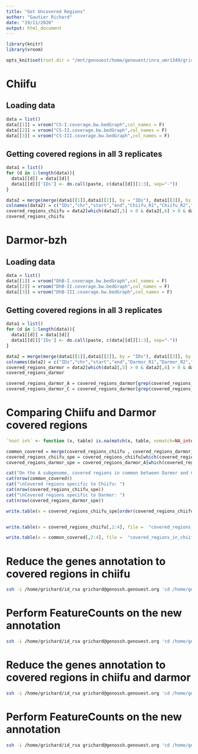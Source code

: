 ```yaml
---
title: "Get Uncovered Regions"
author: "Gautier Richard"
date: "19/11/2020"
output: html_document
---
```


```r
library(knitr)
library(vroom)

opts_knit$set(root.dir = "/mnt/genouest/home/genouest/inra_umr1349/grichard/DataWSL/BP/STIRRER/RNA-seq/SnakePipes/Analyses/regions_without_coverage_in_chiifu/coverage_bedgraphs")

```


# Chiifu

## Loading data

```r

data = list()
data[[1]] = vroom("CS-I.coverage.bw.bedGraph",col_names = F)
data[[2]] = vroom("CS-II.coverage.bw.bedGraph",col_names = F)
data[[3]] = vroom("CS-III.coverage.bw.bedGraph",col_names = F)

```

## Getting covered regions in all 3 replicates

```r
data1 = list()
for (d in 1:length(data)){
  data1[[d]] = data[[d]]
  data1[[d]]['IDs'] <- do.call(paste, c(data[[d]][1:3], sep="-"))
}

data2 = merge(merge(data1[[1]],data1[[2]], by = "IDs"), data1[[3]], by = "IDs")[,c(1,2,3,4,5,9,13)]
colnames(data2) = c("IDs","chr","start","end","Chiifu_R1","Chiifu_R2","Chiifu_R3")
covered_regions_chiifu = data2[which(data2[,5] > 0 & data2[,6] > 0 & data2[,7] > 0),]
covered_regions_chiifu 
```


# Darmor-bzh

## Loading data

```r

data = list()
data[[1]] = vroom("DhB-I.coverage.bw.bedGraph",col_names = F)
data[[2]] = vroom("DhB-II.coverage.bw.bedGraph",col_names = F)
data[[3]] = vroom("DhB-III.coverage.bw.bedGraph",col_names = F)
```
## Getting covered regions in all 3 replicates

```r

data1 = list()
for (d in 1:length(data)){
  data1[[d]] = data[[d]]
  data1[[d]]['IDs'] <- do.call(paste, c(data[[d]][1:3], sep="-"))
}

data2 = merge(merge(data1[[1]],data1[[2]], by = "IDs"), data1[[3]], by = "IDs")[,c(1,2,3,4,5,9,13)]
colnames(data2) = c("IDs","chr","start","end","Darmor_R1","Darmor_R2","Darmor_R3")
covered_regions_darmor = data2[which(data2[,5] > 0 & data2[,6] > 0 & data2[,7] > 0),]
covered_regions_darmor

covered_regions_darmor_A = covered_regions_darmor[grep(covered_regions_darmor$chr, pattern = "^A"), ]  
covered_regions_darmor_C = covered_regions_darmor[grep(covered_regions_darmor$chr, pattern = "^C"), ]

```

# Comparing Chiifu and Darmor covered regions

```r

`%not in%` <- function (x, table) is.na(match(x, table, nomatch=NA_integer_))

common_covered = merge(covered_regions_chiifu , covered_regions_darmor_A, by = "IDs")
covered_regions_chiifu_spe = covered_regions_chiifu[which(covered_regions_chiifu$IDs %not in% common_covered$IDs),]
covered_regions_darmor_spe = covered_regions_darmor_A[which(covered_regions_darmor_A$IDs %not in% common_covered$IDs),]

cat("On the A subgenome, covered regions in common between Darmor and Chiifu: ")
cat(nrow(common_covered))
cat("\nCovered regions specific to Chiifu: ")
cat(nrow(covered_regions_chiifu_spe))
cat("\nCovered regions specific to Darmor: ")
cat(nrow(covered_regions_darmor_spe))

write.table(x = covered_regions_chiifu_spe[order(covered_regions_chiifu_spe$chr, covered_regions_chiifu_spe$start),2:4], file =  "covered_regions_specific_to_chiifu.bed", quote = F, col.names = F, row.names = F, sep = "\t")


write.table(x = covered_regions_chiifu[,2:4], file =  "covered_regions_in_chiifu.bed", quote = F, col.names = F, row.names = F, sep = "\t")

write.table(x = common_covered[,2:4], file =  "covered_regions_in_chiifu_darmor.bed", quote = F, col.names = F, row.names = F, sep = "\t")

```

# Reduce the genes annotation to covered regions in chiifu

```bash
ssh -i /home/grichard/id_rsa grichard@genossh.genouest.org 'cd /home/genouest/inra_umr1349/grichard/Data/BP/STIRRER/RNA-seq/SnakePipes/Analyses/regions_without_coverage_in_chiifu/coverage_bedgraphs; conda activate bedtools; SlurmEasy -t 20 "bedtools intersect -b covered_regions_in_chiifu.bed -a /groups/brassica/organisms/bnapus/darmor10/annotation/genes.gtf > darmor10_covered_all_chiifu.gtf"'
```

# Perform FeatureCounts on the new annotation

```bash
ssh -i /home/grichard/id_rsa grichard@genossh.genouest.org 'cd /home/genouest/inra_umr1349/grichard/Data/BP/STIRRER/RNA-seq/SnakePipes/All_samples_ete_1M/filtered_bam; conda activate featureCounts; for i in *bam; do SlurmEasy -t 20 -n featureCounts "featureCounts -T 20 -a ../../Analyses/regions_without_coverage_in_chiifu/coverage_bedgraphs/darmor10_covered_all_chiifu.gtf -o ../featureCounts_on_covered_regions/$i.counts_on_covered_regions_chiifu.txt -C -Q 10 --primary -p -B $i"; done'
```


# Reduce the genes annotation to covered regions in chiifu and darmor

```bash
ssh -i /home/grichard/id_rsa grichard@genossh.genouest.org 'cd /home/genouest/inra_umr1349/grichard/Data/BP/STIRRER/RNA-seq/SnakePipes/Analyses/regions_without_coverage_in_chiifu/coverage_bedgraphs; conda activate bedtools; SlurmEasy -t 20 "bedtools intersect -b covered_regions_in_chiifu_darmor.bed -a /groups/brassica/organisms/bnapus/darmor10/annotation/genes.gtf > darmor10_covered_all_chiifu_darmor.gtf"'
```

# Perform FeatureCounts on the new annotation

```bash
ssh -i /home/grichard/id_rsa grichard@genossh.genouest.org 'cd /home/genouest/inra_umr1349/grichard/Data/BP/STIRRER/RNA-seq/SnakePipes/All_samples_ete_1M/filtered_bam; conda activate featureCounts; for i in *bam; do SlurmEasy -t 20 -n featureCounts "featureCounts -T 20 -a ../../Analyses/regions_without_coverage_in_chiifu/coverage_bedgraphs/darmor10_covered.gtf -o ../featureCounts_on_covered_regions/$i.counts_on_covered_regions_chiifu_darmor.txt -C -Q 10 --primary -p -B $i"; done'
```

